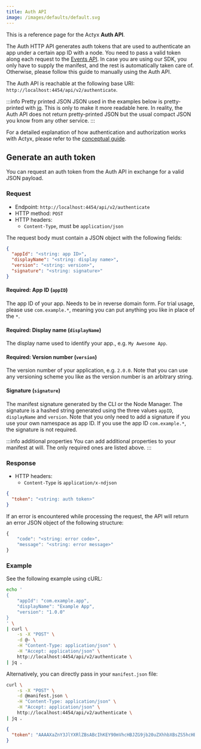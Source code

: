 ```yaml
---
title: Auth API
image: /images/defaults/default.svg
---
```


This is a reference page for the Actyx **Auth API**.

The Auth HTTP API generates auth tokens that are used to authenticate an app under a certain app ID with a node.
You need to pass a valid token along each request to the [Events API](./events-api.mdx#prerequisites).
In case you are using our SDK, you only have to supply the manifest, and the rest is automatically taken care of.
Otherwise, please follow this guide to manually using the Auth API.

The Auth API is reachable at the following base URI: `http://localhost:4454/api/v2/authenticate`.

:::info Pretty printed JSON
JSON used in the examples below is pretty-printed with [jq](https://stedolan.github.io/jq/). This is only to make it more readable here. In reality, the Auth API does not return pretty-printed JSON but the usual compact JSON you know from any other service.
:::

For a detailed explanation of how authentication and authorization works with Actyx, please refer to the [conceptual guide](../conceptual/authentication-and-authorization.mdx).

## Generate an auth token

You can request an auth token from the Auth API in exchange for a valid JSON payload.

### Request

- Endpoint: `http://localhost:4454/api/v2/authenticate`
- HTTP method: `POST`
- HTTP headers:
  - `Content-Type`, must be `application/json`

The request body must contain a JSON object with the following fields:

```json
{
  "appId": "<string: app ID>",
  "displayName": "<string: display name>",
  "version": "<string: version>",
  "signature": "<string: signature>"
}
```

#### Required: App ID (`appID`)

The app ID of your app.
Needs to be in reverse domain form.
For trial usage, please use `com.example.*`, meaning you can put anything you like in place of the `*`.

#### Required: Display name (`displayName`)

The display name used to identify your app., e.g. `My Awesome App`.

#### Required: Version number (`version`)

The version number of your application, e.g. `2.0.0`.
Note that you can use any versioning scheme you like as the version number is an arbitrary string.

#### Signature (`signature`)

The manifest signature generated by the CLI or the Node Manager.
The signature is a hashed string generated using the three values `appID`, `displayName` and `version`.
Note that you only need to add a signature if you use your own namespace as app ID.
If you use the app ID `com.example.*`, the signature is not required.

:::info additional properties
You can add additional properties to your manifest at will.
The only required ones are listed above.
:::

### Response

- HTTP headers:
  - `Content-Type` is `application/x-ndjson`

```json
{
  "token": "<string: auth token>"
}
```

If an error is encountered while processing the request, the API will return an error JSON object of the following structure:

```js
{
    "code": "<string: error code>",
    "message": "<string: error message>"
}
```

### Example

See the following example using cURL:

```bash title="Request"
echo '
{
    "appId": "com.example.app",
    "displayName": "Example App",
    "version": "1.0.0"
}
' \
| curl \
    -s -X "POST" \
    -d @- \
    -H "Content-Type: application/json" \
    -H "Accept: application/json" \
    http://localhost:4454/api/v2/authenticate \
| jq .
```

Alternatively, you can directly pass in your `manifest.json` file:

```bash title="Request"
curl \
    -s -X "POST" \
    -d @manifest.json \
    -H "Content-Type: application/json" \
    -H "Accept: application/json" \
    http://localhost:4454/api/v2/authenticate \
| jq .
```

```json title="Response"
{
  "token": "AAAAXaZnY3JlYXRlZBsABcIhKEY90mVhcHBJZG9jb20uZXhhbXBsZS5hcHBmY3ljbGVzAGphcHBWZXJzaW9uZTEuMC4waHZhbGlkaXR5GgABUYBnYXBwTW9kZWV0cmlhbAEuMkUrR1EHEC/ZPnOm5yCUZCOMwUGqP6UQLOC2r2xWr5ja9HC0KaYXfyQMaQmUcg7nA9BdwWe2KPUtETN1aqQTfeYDTOja38YXd32Ig9NOY39rg5H+ViDm6Lo0OXzYgwQ="
}
```
